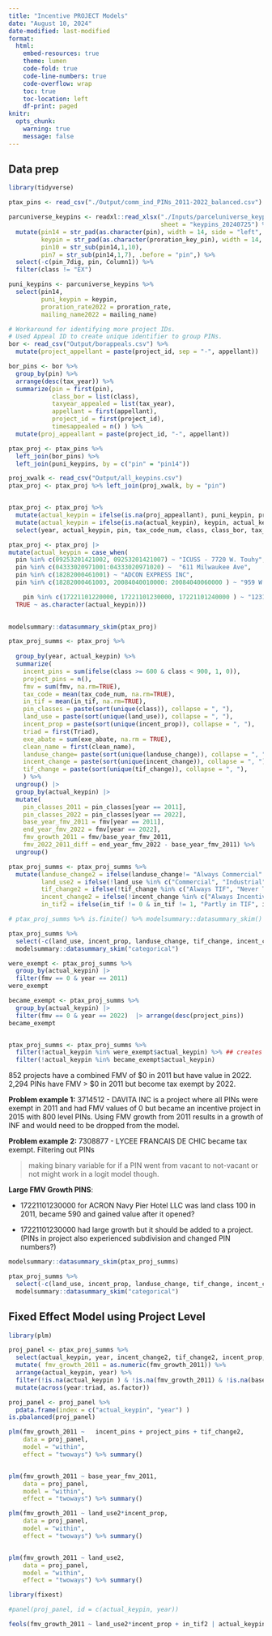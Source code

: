 ```yaml
---
title: "Incentive PROJECT Models"
date: "August 10, 2024"
date-modified: last-modified
format: 
  html:
    embed-resources: true
    theme: lumen
    code-fold: true
    code-line-numbers: true
    code-overflow: wrap
    toc: true
    toc-location: left
    df-print: paged
knitr: 
  opts_chunk:
    warning: true
    message: false
---
```


## Data prep

```r
library(tidyverse)

ptax_pins <- read_csv("./Output/comm_ind_PINs_2011-2022_balanced.csv")

parcuniverse_keypins <- readxl::read_xlsx("./Inputs/parceluniverse_keypins_20240725.xlsx", 
                                          sheet = "keypins_20240725") %>%
  mutate(pin14 = str_pad(as.character(pin), width = 14, side = "left", pad = "0"),
         keypin = str_pad(as.character(proration_key_pin), width = 14, side = "left", pad = "0"),
         pin10 = str_sub(pin14,1,10),
         pin7 = str_sub(pin14,1,7), .before = "pin",) %>%
  select(-c(pin_7dig, pin, Column1)) %>%
  filter(class != "EX")

puni_keypins <- parcuniverse_keypins %>% 
  select(pin14, 
         puni_keypin = keypin, 
         proration_rate2022 = proration_rate, 
         mailing_name2022 = mailing_name)

# Workaround for identifying more project IDs. 
# Used Appeal ID to create unique identifier to group PINs.
bor <- read_csv("Output/borappeals.csv") %>%
  mutate(project_appellant = paste(project_id, sep = "-", appellant))

bor_pins <- bor %>% 
  group_by(pin) %>% 
  arrange(desc(tax_year)) %>%
  summarize(pin = first(pin),
            class_bor = list(class),
            taxyear_appealed = list(tax_year),
            appellant = first(appellant),
            project_id = first(project_id), 
            timesappealed = n() ) %>%
  mutate(proj_appeallant = paste(project_id, "-", appellant))

ptax_proj <- ptax_pins %>% 
  left_join(bor_pins) %>%
  left_join(puni_keypins, by = c("pin" = "pin14")) 

proj_xwalk <- read_csv("Output/all_keypins.csv")               
ptax_proj <- ptax_proj %>% left_join(proj_xwalk, by = "pin")


ptax_proj <- ptax_proj %>% 
  mutate(actual_keypin = ifelse(is.na(proj_appeallant), puni_keypin, proj_appeallant))%>%
  mutate(actual_keypin = ifelse(is.na(actual_keypin), keypin, actual_keypin)) %>%
  select(year, actual_keypin, pin, tax_code_num, class, class_bor, tax_code_rate, fmv, av_clerk, tax_bill_total, everything())
```

```r

ptax_proj <- ptax_proj |> 
mutate(actual_keypin = case_when(
  pin %in% c(09253201421002, 09253201421007) ~ "ICUSS - 7720 W. Touhy", 
  pin %in% c(04333020971001:04333020971020) ~  "611 Milwaukee Ave",
  pin %in% c(18282000461001) ~ "ADCON EXPRESS INC", 
  pin %in% c(18282000461003, 20084040010000: 20084040060000 ) ~ "959 W 51st St.",

    pin %in% c(17221101220000, 17221101230000, 17221101240000 ) ~ "1231 S. Prairie Ave.",
  TRUE ~ as.character(actual_keypin)))
 
```

```r
modelsummary::datasummary_skim(ptax_proj)
```


```r
ptax_proj_summs <- ptax_proj %>% 
  
  group_by(year, actual_keypin) %>%
  summarize(
    incent_pins = sum(ifelse(class >= 600 & class < 900, 1, 0)),
    project_pins = n(),
    fmv = sum(fmv, na.rm=TRUE),
    tax_code = mean(tax_code_num, na.rm=TRUE),
    in_tif = mean(in_tif, na.rm=TRUE),
    pin_classes = paste(sort(unique(class)), collapse = ", "),
    land_use = paste(sort(unique(land_use)), collapse = ", "),
    incent_prop = paste(sort(unique(incent_prop)), collapse = ", "),
    triad = first(Triad),
    exe_abate = sum(exe_abate, na.rm = TRUE),
    clean_name = first(clean_name),
    landuse_change= paste(sort(unique(landuse_change)), collapse = ", "),
    incent_change = paste(sort(unique(incent_change)), collapse = ", "),
    tif_change = paste(sort(unique(tif_change)), collapse = ", "),
    ) %>%
  ungroup() |>
  group_by(actual_keypin) |>
  mutate(
    pin_classes_2011 = pin_classes[year == 2011],
    pin_classes_2022 = pin_classes[year == 2022],
    base_year_fmv_2011 = fmv[year == 2011],
    end_year_fmv_2022 = fmv[year == 2022],
    fmv_growth_2011 = fmv/base_year_fmv_2011,
    fmv_2022_2011_diff = end_year_fmv_2022 - base_year_fmv_2011) %>% 
  ungroup()

ptax_proj_summs <- ptax_proj_summs %>%
  mutate(landuse_change2 = ifelse(landuse_change!= "Always Commercial" & landuse_change != "Always Industrial", "Changes", landuse_change),
         land_use2 = ifelse(!land_use %in% c("Commercial", "Industrial"), "Multi Land Uses", land_use),
         tif_change2 = ifelse(!tif_change %in% c("Always TIF", "Never TIF"), "Changes", tif_change),
         incent_change2 = ifelse(!incent_change %in% c("Always Incentive", "Never Incentive"), "Changes", incent_change),
         in_tif2 = ifelse(in_tif != 0 & in_tif != 1, "Partly in TIF", in_tif))
```


```r
# ptax_proj_summs %>% is.finite() %>% modelsummary::datasummary_skim()

ptax_proj_summs %>% 
  select(-c(land_use, incent_prop, landuse_change, tif_change, incent_change)) %>% 
  modelsummary::datasummary_skim("categorical")

```


```r
were_exempt <- ptax_proj_summs %>%
  group_by(actual_keypin) |>
  filter(fmv == 0 & year == 2011)
were_exempt

became_exempt <- ptax_proj_summs %>%
  group_by(actual_keypin) |>
  filter(fmv == 0 & year == 2022)  |> arrange(desc(project_pins))
became_exempt


ptax_proj_summs <- ptax_proj_summs %>% 
  filter(!actual_keypin %in% were_exempt$actual_keypin) %>% ## creates Infinite growth but these are the observations we do want to examine more for vacant to non-vacant properties.
  filter(!actual_keypin %in% became_exempt$actual_keypin)


```

852 projects have a combined FMV of \$0 in 2011 but have value in 2022. 2,294 PINs have FMV > $0 in 2011 but become tax exempt by 2022. 


**Problem example 1:** 3714512 - DAVITA INC is a project where all PINs were exempt in 2011 and had FMV values of 0 but became an incentive project in 2015 with 800 level PINs. Using FMV growth from 2011 results in a growth of INF and would need to be dropped from the model.

**Problem example 2:** 7308877 - LYCEE FRANCAIS DE CHIC	 became tax exempt. Filtering out PINs


> making binary variable for if a PIN went from vacant to not-vacant or not might work in a logit model though.


**Large FMV Growth PINS**:

- 17221101230000 for ACRON Navy Pier Hotel LLC was land class 100 in 2011, became 590 and gained value after it opened? 

- 17221101230000 had large growth but it should be added to a project. (PINs in project also experienced subdivision and changed PIN numbers?)


```r
modelsummary::datasummary_skim(ptax_proj_summs)

ptax_proj_summs %>%  
  select(-c(land_use, incent_prop, landuse_change, tif_change, incent_change)) %>% 
  modelsummary::datasummary_skim("categorical")
```

## Fixed Effect Model using Project Level

```r
library(plm)

proj_panel <- ptax_proj_summs %>% 
  select(actual_keypin, year, incent_change2, tif_change2, incent_prop, landuse_change2, land_use2, in_tif2, triad, fmv_growth_2011, base_year_fmv_2011, project_pins, incent_pins, clean_name)  %>% 
  mutate( fmv_growth_2011 = as.numeric(fmv_growth_2011)) %>% 
  arrange(actual_keypin, year) %>% 
  filter(!is.na(actual_keypin ) & !is.na(fmv_growth_2011) & !is.na(base_year_fmv_2011) )  %>%
  mutate(across(year:triad, as.factor))

proj_panel <- proj_panel %>%
  pdata.frame(index = c("actual_keypin", "year") )
is.pbalanced(proj_panel)

plm(fmv_growth_2011 ~   incent_pins + project_pins + tif_change2, 
    data = proj_panel,
    model = "within",
    effect = "twoways") %>% summary()


plm(fmv_growth_2011 ~ base_year_fmv_2011, 
    data = proj_panel,
    model = "within",
    effect = "twoways") %>% summary()

plm(fmv_growth_2011 ~ land_use2*incent_prop, 
    data = proj_panel,
    model = "within",
    effect = "twoways") %>% summary()


plm(fmv_growth_2011 ~ land_use2, 
    data = proj_panel,
    model = "within",
    effect = "twoways") %>% summary()

library(fixest)

#panel(proj_panel, id = c(actual_keypin, year))

feols(fmv_growth_2011 ~ land_use2*incent_prop + in_tif2 | actual_keypin, data = proj_panel)  %>% summary()
```

